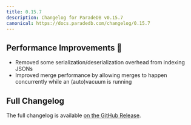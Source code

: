 ```yaml
---
title: 0.15.7
description: Changelog for ParadeDB v0.15.7
canonical: https://docs.paradedb.com/changelog/0.15.7
---
```


## Performance Improvements 🚀

- Removed some serialization/deserialization overhead from indexing JSONs
- Improved merge performance by allowing merges to happen concurrently while an (auto)vacuum is running

## Full Changelog

The full changelog is available [on the GitHub Release](https://github.com/paradedb/paradedb/releases/tag/v0.15.7).
